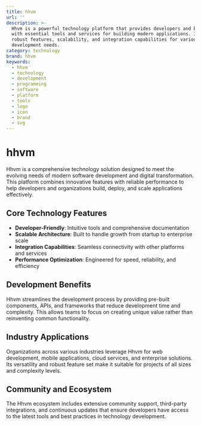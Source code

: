 ```yaml
---
title: hhvm
url: ''
description: >-
  Hhvm is a powerful technology platform that provides developers and businesses
  with essential tools and services for building modern applications. It offers
  robust features, scalability, and integration capabilities for various
  development needs.
category: technology
brand: hhvm
keywords:
  - hhvm
  - technology
  - development
  - programming
  - software
  - platform
  - tools
  - logo
  - icon
  - brand
  - svg
---
```


# hhvm

Hhvm is a comprehensive technology solution designed to meet the evolving needs of modern software development and digital transformation. This platform combines innovative features with reliable performance to help developers and organizations build, deploy, and scale applications effectively.

## Core Technology Features

- **Developer-Friendly**: Intuitive tools and comprehensive documentation
- **Scalable Architecture**: Built to handle growth from startup to enterprise scale
- **Integration Capabilities**: Seamless connectivity with other platforms and services
- **Performance Optimization**: Engineered for speed, reliability, and efficiency

## Development Benefits

Hhvm streamlines the development process by providing pre-built components, APIs, and frameworks that reduce development time and complexity. This allows teams to focus on creating unique value rather than reinventing common functionality.

## Industry Applications

Organizations across various industries leverage Hhvm for web development, mobile applications, cloud services, and enterprise solutions. Its versatility and robust feature set make it suitable for projects of all sizes and complexity levels.

## Community and Ecosystem

The Hhvm ecosystem includes extensive community support, third-party integrations, and continuous updates that ensure developers have access to the latest tools and best practices in technology development.
